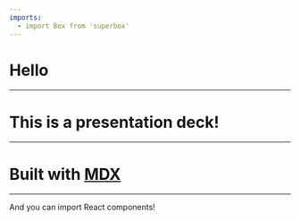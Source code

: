 ```yaml
---
imports:
  - import Box from 'superbox'
---
```


# Hello

---

# This is a presentation deck!

---

# Built with [MDX][]

[MDX]: https://github.com/mdx-js/mdx

---

<Box p={3} bg='magenta'>
  And you can import React components!
</Box>

